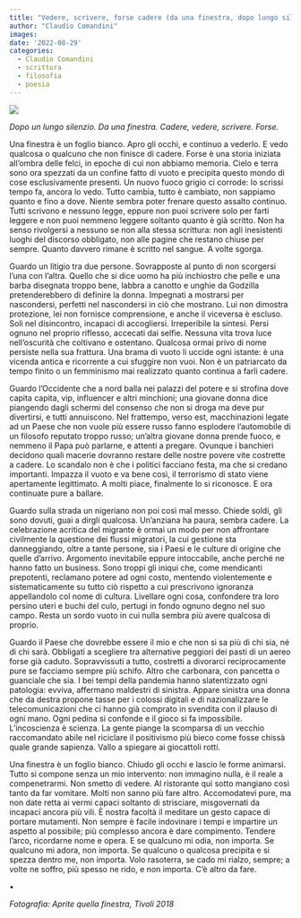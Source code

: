 ```yaml
---
title: "Vedere, scrivere, forse cadere (da una finestra, dopo lungo silenzio)"
author: "Claudio Comandini"
images:
date: '2022-08-29'
categories:
  - Claudio Comandini
  - scrittura
  - filosofia
  - poesia
---
```


![](/images/immagini_scritture/daunafinestra.jpg)

*Dopo un lungo silenzio. Da una finestra. Cadere, vedere, scrivere. Forse.*

Una finestra è un foglio bianco. Apro gli occhi, e continuo a vederlo. E vedo qualcosa o qualcuno che non finisce di cadere. Forse è una storia iniziata all’ombra delle felci, in epoche di cui non abbiamo memoria. Cielo e terra sono ora spezzati da un confine fatto di vuoto e precipita questo mondo di cose esclusivamente presenti. Un nuovo fuoco grigio ci corrode: lo scrissi tempo fa, ancora lo vedo. Tutto cambia, tutto è cambiato, non sappiamo quanto e fino a dove. Niente sembra poter frenare questo assalto continuo. Tutti scrivono e nessuno legge, eppure non puoi scrivere solo per farti leggere e non puoi nemmeno leggere soltanto quanto è già scritto. Non ha senso rivolgersi a nessuno se non alla stessa scrittura: non agli inesistenti luoghi del discorso obbligato, non alle pagine che restano chiuse per sempre. Quanto davvero rimane è scritto nel sangue. A volte sgorga.

Guardo un litigio tra due persone. Sovrapposte al punto di non scorgersi l’una con l’altra. Quello che si dice uomo ha più inchiostro che pelle e una barba disegnata troppo bene, labbra a canotto e unghie da Godzilla pretenderebbero di definire la donna. Impegnati a mostrarsi per nascondersi, perfetti nel nascondersi in ciò che mostrano. Lui non dimostra protezione, lei non fornisce comprensione, e anche il viceversa è escluso. Soli nel disincontro, incapaci di accogliersi. Irreperibile la sintesi. Persi ognuno nel proprio riflesso, accecati dai selfie. Nessuna vita trova luce nell’oscurità che coltivano e ostentano. Qualcosa ormai privo di nome persiste nella sua frattura. Una brama di vuoto li uccide ogni istante: è una vicenda antica e ricorrente a cui sfuggire non vuoi. Non è un patriarcato da tempo finito o un femminismo mai realizzato quanto continua a farli cadere.

Guardo l’Occidente che a nord balla nei palazzi del potere e si strofina dove capita capita, vip, influencer e altri minchioni; una giovane donna dice piangendo dagli schermi del consenso che non si droga ma deve pur divertirsi, e tutti annuiscono. Nel frattempo, verso est, macchinazioni legate ad un Paese che non vuole più essere russo fanno esplodere l’automobile di un filosofo reputato troppo russo; un’altra giovane donna prende fuoco, e nemmeno il Papa può parlarne, e attenti a pregare. Ovunque i banchieri decidono quali macerie dovranno restare delle nostre povere vite costrette a cadere. Lo scandalo non è che i politici facciano festa, ma che si credano importanti. Impazza il vuoto e va bene così, il terrorismo di stato viene apertamente legittimato. A molti piace, finalmente lo si riconosce. E ora continuate pure a ballare.

Guardo sulla strada un nigeriano non poi così mal messo. Chiede soldi, gli sono dovuti, guai a dirgli qualcosa. Un’anziana ha paura, sembra cadere. La celebrazione acritica del migrante è ormai un modo per non affrontare civilmente la questione dei flussi migratori, la cui gestione sta danneggiando, oltre a tante persone, sia i Paesi e le culture di origine che quelle d'arrivo. Argomento inevitabile eppure intoccabile, anche perché ne hanno fatto un business. Sono troppi gli iniqui che, come mendicanti prepotenti, reclamano potere ad ogni costo, mentendo violentemente e sistematicamente su tutto ciò rispetto a cui prescrivono ignoranza appellandolo col nome di cultura. Livellare ogni cosa, confondere tra loro persino uteri e buchi del culo, pertugi in fondo ognuno degno nel suo campo. Resta un sordo vuoto in cui nulla sembra più avere qualcosa di proprio.

Guardo il Paese che dovrebbe essere il mio e che non si sa più di chi sia, né di chi sarà. Obbligati a scegliere tra alternative peggiori dei pasti di un aereo forse già caduto. Sopravvissuti a tutto, costretti a divorarci reciprocamente pure se facciamo sempre più schifo. Altro che carbonara, con pancetta o guanciale che sia. I bei tempi della pandemia hanno slatentizzato ogni patologia: evviva, affermano maldestri di sinistra. Appare sinistra una donna che da destra propone tasse per i colossi digitali e di nazionalizzare le telecomunicazioni che ci hanno già comprato in svendita con il plauso di ogni mano. Ogni pedina si confonde e il gioco si fa impossibile. L'incoscienza è scienza. La gente piange la scomparsa di un vecchio raccomandato abile nel riciclare il positivismo più bieco come fosse chissà quale grande sapienza. Vallo a spiegare ai giocattoli rotti.

Una finestra è un foglio bianco. Chiudo gli occhi e lascio le forme animarsi. Tutto si compone senza un mio intervento: non immagino nulla, è il reale a compenetrarmi. Non smetto di vedere. Al ristorante qui sotto mangiano così tanto da far vomitare. Molti non sanno più fare altro. Accomodatevi pure, ma non date retta ai vermi capaci soltanto di strisciare, misgovernati da incapaci ancora più vili. È nostra facoltà il meditare un gesto capace di portare mutamenti. Non sempre è facile indovinare i tempi e impartire un aspetto al possibile; più complesso ancora è dare compimento. Tendere l’arco, ricordarne nome e opera. E se qualcuno mi odia, non importa. Se qualcuno mi adora, non importa. Se qualcuno o qualcosa precipita e si spezza dentro me, non importa. Volo rasoterra, se cado mi rialzo, sempre; a volte ne soffro, più spesso ne rido, e non importa. C’è altro da fare.

•

*Fotografia: Aprite quella finestra, Tivoli 2018*
